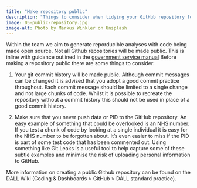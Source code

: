 ```yaml
---
title: "Make repository public"
description: "Things to consider when tidying your GitHub repository for public release."
image: 05-public-repository.jpg
image-alt: Photo by Markus Winkler on Unsplash
---
```

  
Within the team we aim to generate reporducible analyses with code being made open source. Not all Github repositories will be made public. This is inline with guidance outlined in the [government service manual](https://www.gov.uk/service-manual/service-standard/point-12-make-new-source-code-open) Before making a repository public there are some things to consider:

1.	Your git commit history will be made public. Although commit messages can be changed it is advised that you adopt a good commit practice throughout. Each commit message should be limited to a single change and not large chunks of code. Whilst it is possible to recreate the repository without a commit history this should not be used in place of a good commit history.   

2.	Make sure that you never push data or PID to the GitHub repository. An easy example of something that could be overlooked is an NHS number. If you test a chunk of code by looking at a single individual it is easy for the NHS number to be forgotten about. It’s even easier to miss if the PID is part of some test code that has been commented out. Using something like Git Leaks is a useful tool to help capture some of these subtle examples and minimise the risk of uploading personal information to GitHub.

More information on creating a public Github repository can be found on the DALL Wiki (Coding & Dashboards > GitHub > DALL standard practice).
